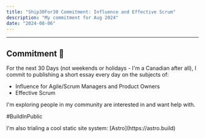 ```yaml
---
title: "Ship30For30 Commitment: Influence and Effective Scrum"
description: "My commitment for Aug 2024"
date: "2024-08-06"
---
```



---

## Commitment 🔎

For the next 30 Days (not weekends or holidays - I'm a Canadian after all), I commit to publishing a short essay every day on the subjects of:

- Influence for Agile/Scrum Managers and Product Owners
- Effective Scrum

I'm exploring people in my community are interested in and want help with.

#BuildInPublic

<Callout type="info">
  I'm also trialing a cool static site system: [Astro](https://astro.build)
</Callout>
